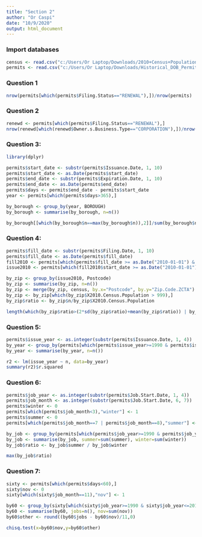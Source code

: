 ```yaml
---
title: "Section 2"
author: "Or Caspi"
date: "10/9/2020"
output: html_document
---
```

### Import databases
```r
census <- read.csv("c:/Users/Or Laptop/Downloads/2010+Census+Population+By+Zipcode+(ZCTA).csv")
permits <- read.csv("c:/Users/Or Laptop/Downloads/Historical_DOB_Permit_Issuance.csv")
```

### Question 1
```r
nrow(permits[which(permits$Filing.Status=="RENEWAL"),])/nrow(permits)
```

### Question 2
```r
renewd <- permits[which(permits$Filing.Status=="RENEWAL"),]
nrow(renewd[which(renewd$Owner.s.Business.Type=="CORPORATION"),])/nrow(renewd[which(renewd$Owner.s.Business.Type=="INDIVIDUAL"),])
```

### Question 3:
```r
library(dplyr)

permits$start_date <- substr(permits$Issuance.Date, 1, 10)
permits$start_date <- as.Date(permits$start_date)
permits$end_date <- substr(permits$Expiration.Date, 1, 10)
permits$end_date <- as.Date(permits$end_date)
permits$days <- permits$end_date - permits$start_date
year <- permits[which(permits$days>365),]

by_borough <- group_by(year, BOROUGH)
by_borough <- summarise(by_borough, n=n())

by_borough[[which(by_borough$n==max(by_borough$n)),2]]/sum(by_borough$n)
```

### Question 4:
```r
permits$fill_date <- substr(permits$Filing.Date, 1, 10)
permits$fill_date <- as.Date(permits$fill_date)
fill2010 <- permits[which(permits$fill_date >= as.Date("2010-01-01") & permits$fill_date < as.Date("2011-01-01")),]
issue2010 <- permits[which(fill2010$start_date >= as.Date("2010-01-01") & fill2010$start_date < as.Date("2011-01-01")),]

by_zip <- group_by(issue2010, Postcode)
by_zip <- summarise(by_zip, n=n())
by_zip <- merge(by_zip, census, by.x="Postcode", by.y="Zip.Code.ZCTA")
by_zip <- by_zip[which(by_zip$X2010.Census.Population > 999),]
by_zip$ratio <- by_zip$n/by_zip$X2010.Census.Population

length(which(by_zip$ratio>(2*sd(by_zip$ratio)+mean(by_zip$ratio)) | by_zip$ratio<(mean(by_zip$ratio)-2*sd(by_zip$ratio))))
```

### Question 5:
```r
permits$issue_year <- as.integer(substr(permits$Issuance.Date, 1, 4))
by_year <- group_by(permits[which(permits$issue_year>=1990 & permits$issue_year<=2012),], issue_year)
by_year <- summarise(by_year, n=n())

r2 <- lm(issue_year ~ n, data=by_year)
summary(r2)$r.squared
```

### Question 6:
```r
permits$job_year <- as.integer(substr(permits$Job.Start.Date, 1, 4))
permits$job_month <- as.integer(substr(permits$Job.Start.Date, 6, 7))
permits$winter <- 0
permits[which(permits$job_month<3),"winter"] <- 1
permits$summer <- 0
permits[which(permits$job_month==7 | permits$job_month==8),"summer"] <- 1

by_job <- group_by(permits[which(permits$job_year>=1990 & permits$job_year<=2012),], job_year)
by_job <- summarise(by_job, summer=sum(summer), winter=sum(winter))
by_job$ratio <- by_job$summer / by_job$winter

max(by_job$ratio)
```

### Question 7:
```r
sixty <- permits[which(permits$days<60),]
sixty$nov <- 0
sixty[which(sixty$job_month==11),"nov"] <- 1

by60 <- group_by(sixty[which(sixty$job_year>=1990 & sixty$job_year<=2012),], job_year)
by60 <- summarise(by60, jobs=n(), nov=sum(nov))
by60$other <- round((by60$jobs - by60$nov)/11,0)
```
```r
chisq.test(x=by60$nov,y=by60$other)
```























